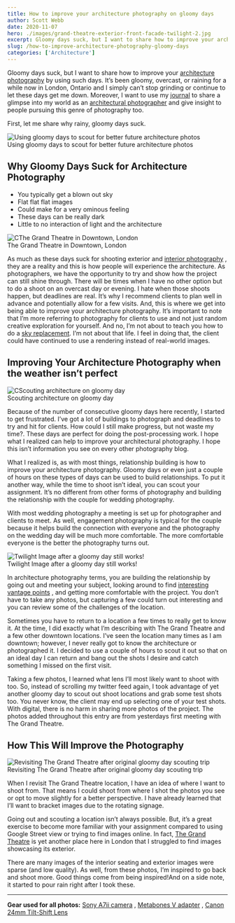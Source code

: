 ```yaml
---
title: How to improve your architecture photography on gloomy days
author: Scott Webb
date: 2020-11-07
hero: ./images/grand-theatre-exterior-front-facade-twilight-2.jpg
excerpt: Gloomy days suck, but I want to share how to improve your architecture photography by using such days.
slug: /how-to-improve-architecture-photography-gloomy-days
categories: ['Architecture']
---
```


Gloomy days suck, but I want to share how to improve your [architecture photography](/) by using such days. It’s been gloomy, overcast, or raining for a while now in London, Ontario and I simply can’t stop grinding or continue to let these days get me down. Moreover, I want to use my [journal](/blog) to share a glimpse into my world as an  [architectural photographer](/)  and give insight to people pursuing this genre of photography too. 

First, let me share why rainy, gloomy days suck.

<div className="Image__Small">
  <img
    src="./images/grand-theatre-scouting-5.jpg"
    title="Using gloomy days to scout for better future architecture photos"
    alt="Using gloomy days to scout for better future architecture photos"
  />
  <figcaption>Using gloomy days to scout for better future architecture photos</figcaption>
</div>


## Why Gloomy Days Suck for Architecture Photography

* You typically get a blown out sky
* Flat flat flat images
* Could make for a very ominous feeling
* These days can be really dark
* Little to no interaction of light and the architecture

<div className="Image__Small">
  <img
    src="./images/downtown-london-grand-theatre-twilight-4.jpg"
    title="The Grand Theatre in Downtown, London"
    alt="CThe Grand Theatre in Downtown, London"
  />
  <figcaption>The Grand Theatre in Downtown, London</figcaption>
</div>


As much as these days suck for shooting exterior and  [interior photography](/interiors-photography) , they are a reality and this is how people will experience the architecture. As photographers, we have the opportunity to try and show how the project can still shine through. There will be times when I have no other option but to do a shoot on an overcast day or evening. I hate when those shoots happen, but deadlines are real. It’s why I recommend clients to plan well in advance and potentially allow for a few visits. And, this is where we get into being able to improve your architecture photography. It’s important to note that I’m more referring to photography for clients to use and not just random creative exploration for yourself.  And no, I’m not about to teach you how to do a [sky replacement](/sky-replacement). I’m not about that life. I feel in doing that, the client could have continued to use a rendering instead of real-world images.   

## Improving Your Architecture Photography when the weather isn’t perfect


<div className="Image__Medium">
  <img
    src="./images/improve-architecture-photography-gloomy-days-grand-theatre-scouting-twilight-3.jpg"
    title="Scouting architecture on gloomy day"
    alt="CScouting architecture on gloomy day"
  />
  <figcaption>Scouting architecture on gloomy day</figcaption>
</div>


Because of the number of consecutive gloomy days here recently, I started to get frustrated. I’ve got a lot of buildings to photograph and deadlines to try and hit for clients. How could I still make progress, but not waste my time?. These days are perfect for doing the post-processing work. I hope what I realized can help to improve your architectural photography. I hope this isn’t information you see on every other photography blog. 

What I realized is, as with most things, relationship building is how to improve your architecture photography. Gloomy days or even just a couple of hours on these types of days can be used to build relationships. To put it another way, while the time to shoot isn’t ideal, you can scout your assignment. It’s no different from other forms of photography and building the relationship with the couple for wedding photography. 

With most wedding photography a meeting is set up for photographer and clients to meet. As well, engagement photography is typical for the couple because it helps build the connection with everyone and the photography on the wedding day will be much more comfortable. The more comfortable everyone is the better the photography turns out.


<div className="Image__Medium">
  <img
    src="./images/grand-theatre-london-ontario-architecture-twilight-1.jpg"
    title="Twilight Image after a gloomy day still works!"
    alt="Twilight Image after a gloomy day still works!"
  />
  <figcaption>Twilight Image after a gloomy day still works!</figcaption>
</div>


 In architecture photography terms, you are building the relationship by going out and meeting your subject, looking around to find  [interesting vantage points](/london-ontario-vantage-points) , and getting more comfortable with the project. You don’t have to take any photos, but capturing a few could turn out interesting and you can review some of the challenges of the location.

Sometimes you have to return to a location a few times to really get to know it. At the time, I did exactly what I’m describing with The Grand Theatre and a few other downtown locations. I’ve seen the location many times as I am downtown; however, I never really got to know the architecture or photographed it. I decided to use a couple of hours to scout it out so that on an ideal day I can return and bang out the shots I desire and catch something I missed on the first visit.  

Taking a few photos, I learned what lens I’ll most likely want to shoot with too. So, instead of scrolling my twitter feed again, I took advantage of yet another gloomy day to scout out shoot locations and grab some test shots too. You never know, the client may end up selecting one of your test shots. With digital, there is no harm in sharing more photos of the project. The photos added throughout this entry are from yesterdays first meeting with The Grand Theatre.

## How This Will Improve the Photography

<div className="Image__Medium">
  <img
    src="./images/grand-theatre-exterior-front-facade-twilight-2.jpg"
    title="Revisiting The Grand Theatre after original gloomy day scouting trip"
    alt="Revisiting The Grand Theatre after original gloomy day scouting trip"
  />
  <figcaption>Revisiting The Grand Theatre after original gloomy day scouting trip</figcaption>
</div>


When I revisit The Grand Theatre location, I have an idea of where I want to shoot from. That means I could shoot from where I shot the photos you see or opt to move slightly for a better perspective. I have already learned that I’ll want to bracket images due to the rotating signage. 

Going out and scouting a location isn’t always possible. But, it’s a great exercise to become more familiar with your assignment compared to using Google Street view or trying to find images online. In fact,  [The Grand Theatre](http://grandtheatre.com/)  is yet another place here in London that I struggled to find images showcasing its exterior. 

There are many images of the interior seating and exterior images were sparse (and low quality). As well, from these photos, I’m inspired to go back and shoot more. Good things come from being inspired!And on a side note, it started to pour rain right after I took these. 

---

**Gear used for all photos:** [Sony A7ii camera](http://geni.us/sonya7ii) ,  [Metabones V adapter](http://geni.us/6jSj1d) ,  [Canon 24mm Tilt-Shift Lens](http://geni.us/AsrQ1VO) 
